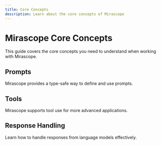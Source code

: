 ```yaml
---
title: Core Concepts
description: Learn about the core concepts of Mirascope
---
```


# Mirascope Core Concepts

This guide covers the core concepts you need to understand when working with Mirascope.

## Prompts

Mirascope provides a type-safe way to define and use prompts.

## Tools

Mirascope supports tool use for more advanced applications.

## Response Handling

Learn how to handle responses from language models effectively.